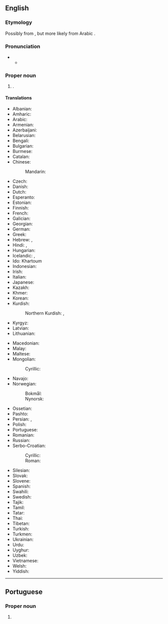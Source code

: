 ==English==
{{wikipedia}}

===Etymology===
Possibly from {{borrowed|en|ar|خُرْطُوم||elephant [[trunk]]}}, but more likely from Arabic {{m|ar|قُرْطُم||safflower}}.

===Pronunciation===
* {{IPA|en|/kɑː(ɹ)ˈtuːm/}}
** {{audio|en|LL-Q1860 (eng)-Vealhurl-Khartoum.wav|Audio (UK)}}

===Proper noun===
{{en-proper noun}}

# {{place|en|capital city|c/Sudan}}.

====Translations====
{{trans-top|capital of Sudan}}
* Albanian: {{t|sq|Kartumi|m}}
* Amharic: {{t|am|ካርቱም}}
* Arabic: {{t+|ar|الْخُرْطُوم|f}}
* Armenian: {{t+|hy|Խարթում}}
* Azerbaijani: {{t+|az|Xartum}}
* Belarusian: {{t|be|Харту́м|m}}
* Bengali: {{t|bn|খার্তুম}}
* Bulgarian: {{t|bg|Харту́м|m}}
* Burmese: {{t|my|[[ခါတွမ်း]][[မြို့]]}}
* Catalan: {{t|ca|Khartum|m}}
* Chinese:
*: Mandarin: {{t+|cmn|喀土穆|tr=Kātǔmù}}
* Czech: {{t+|cs|Chartúm|m}}
* Danish: {{t|da|Khartoum|n}}
* Dutch: {{t+|nl|Khartoem|n}}
* Esperanto: {{t|eo|Ĥartumo}}
* Estonian: {{t+|et|Hartum}}
* Finnish: {{t+|fi|Khartum}}
* French: {{t+|fr|Khartoum|f}}
* Galician: {{t+|gl|Khartún|m}}
* Georgian: {{t|ka|ხარტუმი}}
* German: {{t+|de|Khartum|n}}
* Greek: {{t+|el|Χαρτούμ}}
* Hebrew: {{t|he|חַ'רְטוּם|f|tr=h'artum}}, {{t|he|חֻ'רטוּם|f|tr=h'urtum}}
* Hindi: {{t|hi|ख़ार्तूम|m}}, {{t|hi|खार्तूम|m}}
* Hungarian: {{t+|hu|Kartúm}}
* Icelandic: {{t|is|Kartúm}}, {{t|is|Kartúm}}
* Ido: Khartoum
* Indonesian: {{t|id|Khartoum}}
* Irish: {{t|ga|Cartúm|m}}
* Italian: {{t|it|Khartum|f}}
* Japanese: {{t|ja|ハルツーム|tr=Harutsūmu}}
* Kazakh: {{t|kk|Хартум}}
* Khmer: {{t+|km|ខាទុំ}}
* Korean: {{t|ko|^하르툼}}
* Kurdish:
*: Northern Kurdish: {{t+|kmr|Xertûm}}, {{t|kmr|Xartûm}}
* Kyrgyz: {{t|ky|Хартум}}
* Latvian: {{t|lv|Hartūma|f}}
* Lithuanian: {{t|lt|Chartumas|m}}
{{trans-mid}}
* Macedonian: {{t|mk|Картум|m}}
* Malay: {{t|ms|Khartoum}}
* Maltese: {{t|mt|Kartum|m}}
* Mongolian:
*: Cyrillic: {{t|mn|Хартум}}
* Navajo: {{t|nv|Kʼaatʼóóm}}
* Norwegian:
*: Bokmål: {{t|nb|Khartoum}}
*: Nynorsk: {{t|nn|Khartoum}}
* Ossetian: {{t|os|Хартум}}
* Pashto: {{t+|ps|خرطوم|m|tr=xartum}}
* Persian: {{t|fa|خارطوم|tr=xârtum}}, {{t+|fa|خرطوم|tr=xartum, xurtum}}
* Polish: {{t+|pl|Chartum|m}}
* Portuguese: {{t+|pt|Cartum|f}}
* Romanian: {{t+|ro|Khartoum}}
* Russian: {{t|ru|Харту́м|m}}
* Serbo-Croatian:
*: Cyrillic: {{t|sh|Картум|m}}
*: Roman: {{t|sh|Kartum|m}}
* Silesian: {{t|szl|Chartům|m}}
* Slovak: {{t|sk|Chartúm|m}}
* Slovene: {{t+|sl|Kartum|m}}
* Spanish: {{t+|es|Jartum|m}}
* Swahili: {{t|sw|Khartoum}}
* Swedish: {{t+|sv|Khartoum|n}}
* Tajik: {{t|tg|Хартум}}
* Tamil: {{t|ta|கார்த்தூம்}}
* Tatar: {{t|tt|Хартум}}
* Thai: {{t|th|คาร์ทูม}}
* Tibetan: {{t|bo|ཁར་ཏུམ}}
* Turkish: {{t|tr|Hartum}}
* Turkmen: {{t|tk|Hartum}}
* Ukrainian: {{t|uk|Харту́м|m}}
* Urdu: {{t|ur|خرطوم|tr=xartūm}}
* Uyghur: {{t|ug|خارتۇم}}
* Uzbek: {{t|uz|Xartum}}
* Vietnamese: {{t|vi|Khắc-tum}}
* Welsh: {{t|cy|Khartoum}}
* Yiddish: {{t|yi|כאַרטום|n}}
{{trans-bottom}}

----

==Portuguese==

===Proper noun===
{{pt-proper noun|f}}

# {{alternative spelling of|pt|Cartum}}